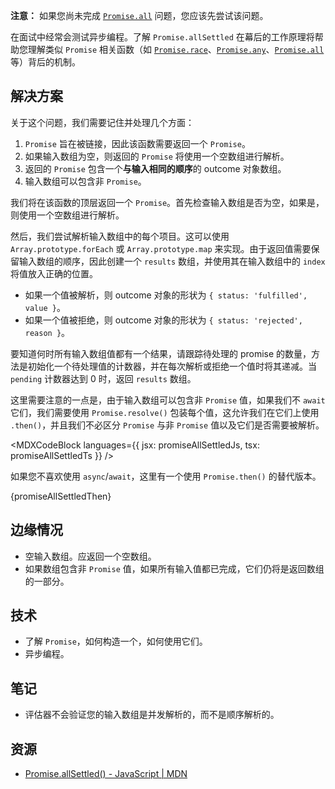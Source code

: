 

**注意：** 如果您尚未完成 [`Promise.all`](/questions/javascript/promise-all) 问题，您应该先尝试该问题。

在面试中经常会测试异步编程。了解 `Promise.allSettled` 在幕后的工作原理将帮助您理解类似 `Promise` 相关函数（如 [`Promise.race`](/questions/javascript/promise-race)、[`Promise.any`](/questions/javascript/promise-any)、[`Promise.all`](/questions/javascript/promise-all) 等）背后的机制。

## 解决方案

关于这个问题，我们需要记住并处理几个方面：

1. `Promise` 旨在被链接，因此该函数需要返回一个 `Promise`。
2. 如果输入数组为空，则返回的 `Promise` 将使用一个空数组进行解析。
3. 返回的 `Promise` 包含一个**与输入相同的顺序**的 outcome 对象数组。
4. 输入数组可以包含非 `Promise`。

我们将在该函数的顶层返回一个 `Promise`。首先检查输入数组是否为空，如果是，则使用一个空数组进行解析。

然后，我们尝试解析输入数组中的每个项目。这可以使用 `Array.prototype.forEach` 或 `Array.prototype.map` 来实现。由于返回值需要保留输入数组的顺序，因此创建一个 `results` 数组，并使用其在输入数组中的 `index` 将值放入正确的位置。

* 如果一个值被解析，则 outcome 对象的形状为 `{ status: 'fulfilled', value }`。
* 如果一个值被拒绝，则 outcome 对象的形状为 `{ status: 'rejected', reason }`。

要知道何时所有输入数组值都有一个结果，请跟踪待处理的 promise 的数量，方法是初始化一个待处理值的计数器，并在每次解析或拒绝一个值时将其递减。当 `pending` 计数器达到 0 时，返回 `results` 数组。

这里需要注意的一点是，由于输入数组可以包含非 `Promise` 值，如果我们不 `await` 它们，我们需要使用 `Promise.resolve()` 包装每个值，这允许我们在它们上使用 `.then()`，并且我们不必区分 `Promise` 与非 `Promise` 值以及它们是否需要被解析。

<MDXCodeBlock languages={{ jsx: promiseAllSettledJs, tsx: promiseAllSettledTs }} />

如果您不喜欢使用 `async`/`await`，这里有一个使用 `Promise.then()` 的替代版本。

<MDXCodeBlock>
  {promiseAllSettledThen}
</MDXCodeBlock>

## 边缘情况

* 空输入数组。应返回一个空数组。
* 如果数组包含非 `Promise` 值，如果所有输入值都已完成，它们仍将是返回数组的一部分。

## 技术

* 了解 `Promise`，如何构造一个，如何使用它们。
* 异步编程。

## 笔记

* 评估器不会验证您的输入数组是并发解析的，而不是顺序解析的。

## 资源

* [Promise.allSettled() - JavaScript | MDN](https://developer.mozilla.org/en-US/docs/Web/JavaScript/Reference/Global_Objects/Promise/allSettled)
